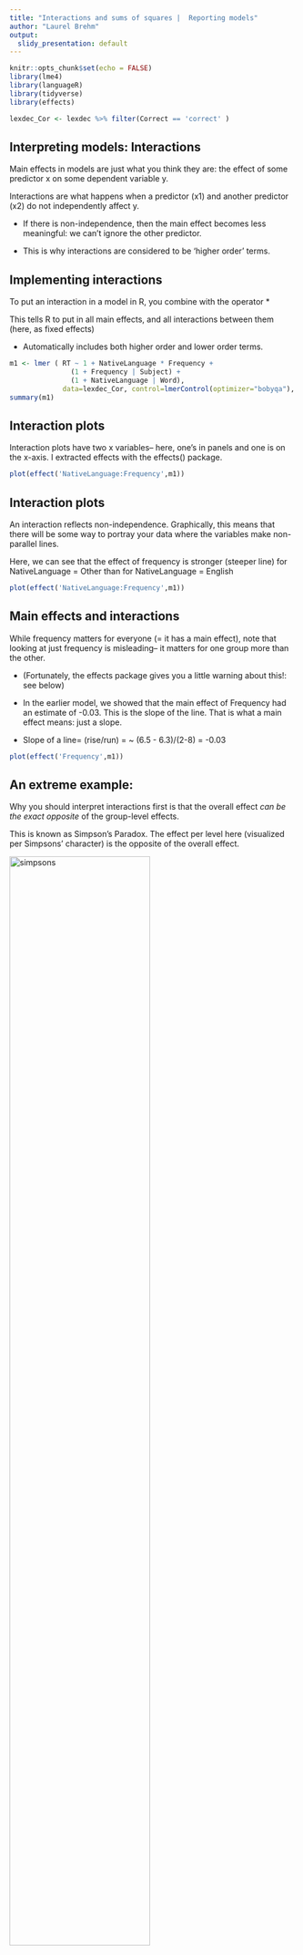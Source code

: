 ```yaml
---
title: "Interactions and sums of squares |  Reporting models"
author: "Laurel Brehm"
output:
  slidy_presentation: default
---
```


```r
knitr::opts_chunk$set(echo = FALSE)
library(lme4)
library(languageR)
library(tidyverse)
library(effects)

lexdec_Cor <- lexdec %>% filter(Correct == 'correct' )

```

## Interpreting models: Interactions

Main effects in models are just what you think they are: the effect of some predictor x on some dependent variable y.

Interactions are what happens when a predictor (x1) and another predictor (x2) do not independently affect y.

- If there is non-independence, then the main effect becomes less meaningful: we can't ignore the other predictor.
   
- This is why interactions are considered to be 'higher order' terms.
   

## Implementing interactions

To put an interaction in a model in R, you combine with the operator *

This tells R to put in all main effects, and all interactions between them (here, as fixed effects)

- Automatically includes both higher order and lower order terms.

```r
m1 <- lmer ( RT ~ 1 + NativeLanguage * Frequency +
               (1 + Frequency | Subject) +  
               (1 + NativeLanguage | Word), 
             data=lexdec_Cor, control=lmerControl(optimizer="bobyqa"), REML=F)
summary(m1)
```
   
   
## Interaction plots

Interaction plots have two x variables-- here, one's in panels and one is on the x-axis. I extracted effects with the effects() package.

```r
plot(effect('NativeLanguage:Frequency',m1))
```

## Interaction plots

An interaction reflects non-independence. Graphically, this means that there will be some way to portray your data where the variables make non-parallel lines.

Here, we can see that the effect of frequency is stronger (steeper line) for NativeLanguage = Other than for NativeLanguage = English

```r
plot(effect('NativeLanguage:Frequency',m1))
```

## Main effects and interactions

While frequency matters for everyone (= it has a main effect), note that looking at just frequency is misleading-- it matters for one group more than the other.

- (Fortunately, the effects package gives you a little warning about this!: see below)

- In the earlier model, we showed that the main effect of Frequency had an estimate of -0.03. This is the slope of the line.  That is what a main effect means: just a slope.

- Slope of a line= (rise/run) = ~ (6.5 - 6.3)/(2-8) = -0.03
      
   
```r
plot(effect('Frequency',m1))
```

## An extreme example:

Why you should interpret interactions first is that the overall effect *can be the exact opposite* of the group-level effects.

This is known as Simpson's Paradox. The effect per level here (visualized per Simpsons' character) is the opposite of the overall effect.

<img src="figs/simpsons-paradox.jpg" alt="simpsons" width=70%/>

from https://www.analyticsindiamag.com/wp-content/uploads/2018/12/simpsons-paradox.jpg

## What does an interaction term mean?

An interaction reflects how much different two slopes are from each other. 

The estimate for our interaction is -0.03.

- The effect for English is about (6.4 - 6.25)/(2 - 8) = -0.03
    
- The effect for Other is about (6.65 - 6.3)/(2 - 8) = -0.06
    
- Other is about 0.03 units steeper than English.
      
```r
plot(effect('NativeLanguage:Frequency',m1))
```



## What does an interaction term mean?

This means: interactions in mixed effect models can be *directly interpreted*

They have meaning in and of themselves-- unlike in an ANOVA.

- Main effects are slopes.

- Interaction effects are differences between slopes as a function of another predictor.

This relates to some points we will cover in the next section. 



## Main effects and interactions: What are sums of squares?

To look at how main effects differ from interactions, we are going to go into depth here on how the ANOVA sausage is made. This will let us make a comparsion to mixed modelsl and in doing so, get a deeper understanding of the difference between main effects and interactions.

In MEM vs ANOVA designs, interactions are interpreted a little bit differently. In fact, there are really three ways of calculating the variance terms in an ANOVA (sum of squares), depending on the order you have put the terms in.

As a note, ANOVA is also a way of tabulating your data. You can, in fact, make an ANOVA table of a mixed-effect model with some simple code. This tabulates where the variability occurs for groups in the data (for the ANalysis Of VAriance).

```r
anova(m1)
```

## What are sums of squares?

Sums of squares are the sum of squared variability from the mean for one cell of data (one group). 

Because it involves aggregating, it can matter what goes in first-- especially if the data are not balanced (if there are more observations in one group than the other).

This data set is such a case: we have more observations in NativeLanguage = English than Other.

```r
m1 <- lmer ( RT ~ 1 + NativeLanguage * Frequency +
               (1 + Frequency | Subject) +  
               (1 + NativeLanguage | Word), 
             data=lexdec_Cor, control=lmerControl(optimizer="bobyqa"), REML=F)
anova(m1)
```

## What are sums of squares?

Note how the two main effects in the ANOVA table changes based upon what's entered first in this model.


```r
m1 <- lmer ( RT ~ 1 + NativeLanguage * Frequency+
               (1 + Frequency | Subject) +  
               (1 + NativeLanguage | Word), 
             data=lexdec_Cor, control=lmerControl(optimizer="bobyqa"), REML=F)

anova(m1)

m2 <- lmer ( RT ~ 1 + Frequency * NativeLanguage +
               (1 + Frequency | Subject) +  
               (1 + NativeLanguage | Word), 
             data=lexdec_Cor, control=lmerControl(optimizer="bobyqa"), REML=F)
anova(m2)
```

## Type II and Type II sums of squares
The Type I sum of squares is what happens for each factor entered first.

The Type II sum of squares is the inverse-- the sum of squares with each predictor entered last (but before the interaction).

I made these tables from the two model calls above: 

*Type I: *

| Term | DF | Sum of Squares | Mean Square | F value
| --- | --- | --- | --- | --- |
NativeLanguage            | 1 | 0.14446 | 0.14446 | 5.2136
Frequency                 | 1 | 1.01030 | 1.01030 | 36.4632
Frequency:NativeLanguage  | 1 |0.27527 | 0.27527 | 9.9347

*Type II: *

| Term | DF | Sum of Squares | Mean Square | F value
| --- | --- | --- | --- | --- |
NativeLanguage           | 1 |0.08235| 0.08235|2.9721
Frequency               |  1 |0.94819 |0.94819 |34.2216
Frequency:NativeLanguage | 1| 0.27527 |0.27527|  9.9347

## But mixed models are transitive

And, here are the fixed effects from both MEMs:

```r
fixef(m1)
fixef(m2)
```

You'll note that no matter which way predictors are entered, the MEM result is the same-- that's because the predictors are actually  entered simultaneously into the model.

- This is exactly why we can have crossed random effects, and why the data are entered in an un-aggregated fashion, vs in a table (like for ANOVA)
  
## Takehome points 1 and 2: SSQ

1. For a mixed-effect model, you can enter terms in any order.

2. You can convert an MEM to an ANOVA if you want-- but for this, the order matters

   - (This is useful for some effect size estimations, and for some meta-analyses)


## Type III sums of squares

Type III sums of squares reflect the effect of a term when all other terms are added first (including the interaction)

- So, type III sums of squares are the additional effect of a term, beyond all other terms added first.

## Type III sums of squares and MEM

This means that likelihood ratio tests-- like we we showed earlier--  allows us to get p-values (of type III sum of squares) for all terms in a mixed model.

This is take-home point 3:

   - p-values from likelihood ratio tests, the way they are often run, reflect the type III effect in an ANOVA.
  
   - For these, we this means test the added value of each term in a model:
  
        - So for more complex designs, the way we consider interactions is a little different than you'd expect (we'll talk more about this in the section on contrasts)
  
## Likelihood ratio tests and p-values

To get those likelihood ratio tests, you run code like this. 

This code calculates a p-value by model comparison for the interaction betwen frequency and native language.

Notice the anova() again-- but here,the function compares two models. (This function is one way the type III sum of squares can be calculated for ANOVA models-- my best guess as to why the function is named as it is)

```r
m0  <- lmer ( RT ~ 1 + Frequency * NativeLanguage - Frequency:NativeLanguage +
               (1 + Frequency | Subject) +  
               (1 + NativeLanguage | Word), 
             data=lexdec_Cor, control=lmerControl(optimizer="bobyqa"), REML=F)

anova(m1,m0)
```

## An aside on p-values

Since we showed you how to calculate p-values, here are some cautions:

1. They can do weird things when you have non-numerical variables in your model (like categorical predictors)
    - When in doubt, if you're doing model comparison to get p-values, make your predictors numeric dummy variables.

2. There are actually several ways to get p-values for MEM.

    - You can get Type II p-values by model comparison too-- remove main effects *and interactions they participate in* (see Alday paper, below)
  
    - You can also run various functions in the package lmerTest() -- we don't really recommend this.
    
3. Consider whether you need them!

    - Use heuristic t > | 2 | (appeal to effect size)
        
    - Calculate CIs instead.
  
## Calculating confidence intervals for a model

Confidence intervals for a model can be super informative.  This is one thing that can be nice to report in your paper or research report.  Here's how to do it: run this simple function.  It will give you useful values by default. 

(Note: here's also an example of an error message. It's probably because there's an additional effect in the data-- so we are ignoring it today)  

You will report the CIs for the *fixed effect* parameters. See Zormpa example below.

(and remember ?confint if you want to ask R for help.)

```r
confint(m1)
```

## Reporting models

Here are some best-practice guidelines for how to report models. For any project, there are multiple ways to analyse data.  In your write-up, you should make it clear what choices you made and why you did what you did.

It’s good to report the following:

- In “Participants” section:  
  - Power simulations that led you to select sample size. 
- In “Data analysis” section: 
  - What model/test you ran (a linear mixed effect model)
  - How you contrast coded your data (effects coded, dummy coded, sum coded)
  - What software you used (R, lme4, etc)
- In “Results” section:
  - Descriptives of data (means, SDs, CIs)
  - Results of your statistical tests/models (in text or in table)

- We will focus on reporting contrasts, random effects, and model tables here. One example from each of us.

## Example 1: Zormpa, Meyer, & Brehm, 2019

*Analysis I: *

The first analysis examined the effect of probe type (target vs. foil) on memory performance, as measured by yes responses in the memory task, to assess overall accuracy and response bias. This analysis was run separately from the prime condition analysis, as the design of this study was not fully crossed—that is, foils did not appear in a prime condition. Probe type was sum-to-zero contrast-coded (targets = .5, foils = −.5). The random effects structure included by-participant and by-item intercepts and by-participant and by-item random slopes for probe type.

Results and a visualization appear in Table 1 and Fig. 1. The significant negative intercept reflects a no bias. The significant effect of probe type reflects that participants were more likely to say yes to targets than foils—that is, they were highly accurate in differentiating between old and new items.

## Example 1: Zormpa, Meyer, & Brehm, 2019

*Analysis II: *

We then examined the effect of prime condition on memory performance. Prime condition was Helmert coded and split into two contrasts. The first contrast tested the effect of generation by comparing the identity condition (contrast = −0.5) to the average of the backward and unrelated conditions (contrast for both = 0.25), while the second contrast tested the effect of processing time (as a result of competition) by comparing the backward (contrast = −0.5) to the unrelated condition (contrast = 0.5). The random effects structure included by-participant and by-item intercepts and by-participant and by-item slopes for the generation contrast.

Results appear in Table 2 and Fig. 1. The significant positive intercept term reflects a yes bias to targets, indicating high accuracy. Hit rates were significantly higher in the backward and unrelated conditions than in the identity condition, showing a memory benefit for generated words. In contrast, hit rates did not differ significantly between the backward and unrelated conditions.

## Example 1: Zormpa, Meyer, & Brehm, 2019
<img src="figs/zmb19-1.png"
 alt="model_table"
 width=100%/>
 
 <img src="figs/zmb19-2.png"
 alt="model_table"
 width=100%/>

## Example 2: Alday, Schlesewsky, & Bornkessel-Schlesewsky, 2017

*Random-Effects Structure.* 

For the analysis presented here, we use a minimal LMM with a single random-eﬀects term for the intercept of the individual subjects. This is equivalent to assuming that all subjects react the same way to each experimental manipulation but may have diﬀerent “baseline” activity. 

*Contrast Coding.*

Categorical variables were encoded with sum encoding (i.e. ANOVA-style coding), such that the model coeﬃcient represents the size of the contrast from a given predictor level to the (grand) mean (represented by the intercept).  For a two-level predictor, this is exactly half the diﬀerence between the two levels (because the mean is equidistant from both points). As indicated above, the dependent measure is the single-trial average amplitude in the epoch from 300 to 500ms post stimulus onset.

## Example 2: Alday, Schlesewsky, & Bornkessel-Schlesewsky, 2017

*Animacy, Case Marking and Word Order*

Examining sentence-level cues, we largely ﬁnd results consistent with previous studies, as shown in in Table 5 and summarized with Wald tests in Table 6. From the model summary, we see main eﬀects for both types both types of unambiguous case marking, with a negativity for unambiguous nominative / preferred (-0.35μV, t =−3.1) and a positivity for unambiguous accusative / dispreferred (+0.53μV, t =4 .5) , which at ﬁrst seems to contradict previous evidence that dispreferred cue forms elicit a negativity [e.g. for accusative-initial sentences in several languages including German, Swedish and Japanese, see Schlesewsky et al., 2003, Wolﬀ et al., 2008, Bornkessel et al., 2003, Hörberg et al., 2013]. This somewhat surprising result is quickly explained by the interaction between morphology and position, which shows a negativity for the dispreferred late-nominative (i.e. initial-accusative) word order (-0.37μV, t =−3.2). The missing main and interaction eﬀects for animacy at ﬁrst seems contrary to previous ﬁndings [for animacy eﬀects in English, Chinese and Tamil, see Weckerly and Kutas, 1999, Bourguignon et al., 2012, Philipp et al., 2008, Muralikrishnan et al., 2015], but not surprising given the limited data and the number of interactions modelled here, which allows for the eﬀect to be divided amongst several coeﬃcients. This may also result from imbalance in the emergent “design” in a naturalistic stimulus.

## Example 2: Alday, Schlesewsky, & Bornkessel-Schlesewsky, 2017
<img src="figs/asb17-1.png"alt="model_table" width=90%/> 
<img src="figs/asb17-2.png" alt="model_table" width=70%/>


